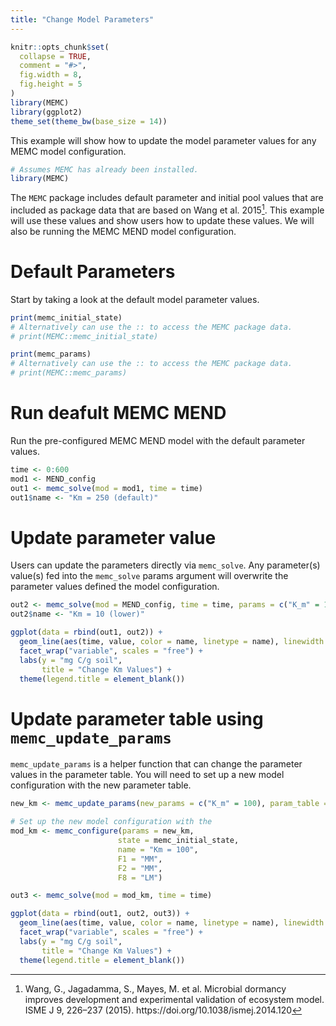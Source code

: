 ```yaml
---
title: "Change Model Parameters"
---
```


```r
knitr::opts_chunk$set(
  collapse = TRUE,
  comment = "#>", 
  fig.width = 8, 
  fig.height = 5
)
library(MEMC)
library(ggplot2)
theme_set(theme_bw(base_size = 14))
```

This example will show how to update the model parameter values for any MEMC model configuration. 


```r
# Assumes MEMC has already been installed. 
library(MEMC) 
```

The `MEMC` package includes default parameter and initial pool values that are included as package data that are based on Wang et al. 2015^[Wang, G., Jagadamma, S., Mayes, M. et al. Microbial dormancy improves development and experimental validation of ecosystem model. ISME J 9, 226–237 (2015). https://doi.org/10.1038/ismej.2014.120]. This example will use these values and show users how to update these values. We will also be running the MEMC MEND model configuration. \

# Default Parameters 

Start by taking a look at the default model parameter values. 

```r
print(memc_initial_state)
# Alternatively can use the :: to access the MEMC package data. 
# print(MEMC::memc_initial_state)
```


```r
print(memc_params)
# Alternatively can use the :: to access the MEMC package data. 
# print(MEMC::memc_params)
```

# Run deafult MEMC MEND 

Run the pre-configured MEMC MEND model with the default parameter values. 

```r
time <- 0:600 
mod1 <- MEND_config
out1 <- memc_solve(mod = mod1, time = time)
out1$name <- "Km = 250 (default)"
```

# Update parameter value

Users can update the parameters directly via `memc_solve`. Any parameter(s) value(s) fed into the `memc_solve` params argument will overwrite the parameter values defined the model configuration.

```r
out2 <- memc_solve(mod = MEND_config, time = time, params = c("K_m" = 10))
out2$name <- "Km = 10 (lower)"
```

```r
ggplot(data = rbind(out1, out2)) + 
  geom_line(aes(time, value, color = name, linetype = name), linewidth = 0.75) + 
  facet_wrap("variable", scales = "free") + 
  labs(y = "mg C/g soil", 
       title = "Change Km Values") +
  theme(legend.title = element_blank())
```

# Update parameter table using `memc_update_params`

`memc_update_params` is a helper function that can change the parameter values in the parameter table. You will need to set up a new model configuration with the new parameter table. 

```r
new_km <- memc_update_params(new_params = c("K_m" = 100), param_table = memc_params)

# Set up the new model configuration with the 
mod_km <- memc_configure(params = new_km, 
                        state = memc_initial_state,
                        name = "Km = 100", 
                        F1 = "MM",
                        F2 = "MM",
                        F8 = "LM")

out3 <- memc_solve(mod = mod_km, time = time)
```



```r
ggplot(data = rbind(out1, out2, out3)) + 
  geom_line(aes(time, value, color = name, linetype = name), linewidth = 0.75) + 
  facet_wrap("variable", scales = "free") + 
  labs(y = "mg C/g soil", 
       title = "Change Km Values") +
  theme(legend.title = element_blank())
```
